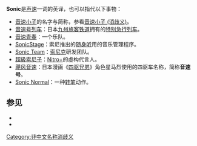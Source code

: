 {{NoteTA
| G1=Games
}}
'''Sonic'''是[[声速|声速]]一词的英译，也可以指代以下事物：

*[[音速小子|音速小子]]的名字与简称，参看[[音速小子_(消歧义)|音速小子 (消歧义)]]。
*[[音速号列车|音速号列车]]：日本[[九州旅客铁道|九州旅客铁道]]拥有的[[特别急行列车|特别急行列车]]。
*[[音速青春|音速青春]]：一个乐队。
*[[SonicStage|SonicStage]]：索尼推出的[[随身听|随身听]]用的音乐管理程序。
*[[Sonic_Team|Sonic Team]]：[[索尼克|索尼克]]研发团队。
*[[超級索尼子|超級索尼子]]：[[Nitro+|Nitro+]]的虚构代言人。
*[[四驱兄弟#角色使用的迷你四驱车|飓风音速]]：日本漫画《[[四驱兄弟|四驱兄弟]]》角色星马烈使用的四驱车名称，简称'''音速号'''。
*[[轉筆#Sonic|Sonic Normal]]：一种[[转笔|转笔]]动作。

==参见==
{{wiktionary|sonic}}
*{{Lookfrom|sonic}}
*{{Lookfrom|音速}}

{{消歧义}}
[[Category:非中文名称消歧义|Category:非中文名称消歧义]]